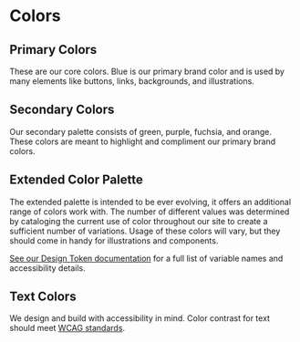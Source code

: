 
<Meta title="Design/Colors" />

# Colors

## Primary Colors

These are our core colors. Blue is our primary brand color and is used by many elements like buttons, links, backgrounds, and illustrations.

<ColorPalette>
  <ColorItem title="$primary-brand" colors={[brandTokens.primaryBrand]} />
  <ColorItem
    title="$primary-brand-darker"
    colors={[brandTokens.primaryBrandDarker]}
  />
  <ColorItem title="$gray-lighter" colors={[brandTokens.grayLighter]} />
</ColorPalette>

## Secondary Colors

Our secondary palette consists of green, purple, fuchsia, and orange. These colors are meant to highlight and compliment our primary brand colors.

<ColorPalette>
  <ColorItem title="$green" colors={[brandTokens.green]} />
  <ColorItem title="$purple" colors={[brandTokens.purple]} />
  <ColorItem title="$fuchsia" colors={[brandTokens.fuchsia]} />
  <ColorItem title="$orange" colors={[brandTokens.orange]} />
</ColorPalette>

## Extended Color Palette

The extended palette is intended to be ever evolving, it offers an additional range of colors work with. The number of different values was determined by cataloging the current use of color throughout our site to create a sufficient number of variations. Usage of these colors will vary, but they should come in handy for illustrations and components.

[See our Design Token documentation](/?path=/docs/design-tokens-colors--page) for a full list of variable names and accessibility details.

<ColorPalette>
  <ColorItem
    title="$primary-brand-*"
    colors={[
      brandTokens.primaryBrandLighter,
      brandTokens.primaryBrandLight,
      brandTokens.primaryBrand,
      brandTokens.primaryBrandDark,
      brandTokens.primaryBrandDarker,
    ]}
  />
  <ColorItem
    title="$green-*"
    colors={[
      brandTokens.greenLighter,
      brandTokens.greenLight,
      brandTokens.green,
      brandTokens.greenDark,
      brandTokens.greenDarker,
    ]}
  />
  <ColorItem
    title="$purple-*"
    colors={[
      brandTokens.purpleLighter,
      brandTokens.purpleLight,
      brandTokens.purple,
      brandTokens.purpleDark,
      brandTokens.purpleDarker,
    ]}
  />
  <ColorItem
    title="$fuchsia-*"
    colors={[
      brandTokens.fuchsiaLighter,
      brandTokens.fuchsiaLight,
      brandTokens.fuchsia,
      brandTokens.fuchsiaDark,
      brandTokens.fuchsiaDarker,
    ]}
  />
  <ColorItem
    title="$orange-*"
    colors={[
      brandTokens.orangeLighter,
      brandTokens.orangeLight,
      brandTokens.orange,
      brandTokens.orangeDark,
      brandTokens.orangeDarker,
    ]}
  />
  <ColorItem
    title="$gray-*"
    colors={[
      brandTokens.grayLighter,
      brandTokens.grayLight,
      brandTokens.gray,
      brandTokens.grayDark,
      brandTokens.grayDarker,
    ]}
  />
</ColorPalette>

## Text Colors

We design and build with accessibility in mind. Color contrast for text should meet [WCAG standards](https://webaim.org/resources/contrastchecker/).

<ColorPalette>
  <ColorItem
    title="$text-dark"
    subtitle="Accessible on white and lightest gray."
    colors={[brandTokens.textDark]}
  />
  <ColorItem
    title="$text-light"
    subtitle="Accessible on primary brand color."
    colors={[brandTokens.textLight]}
  />
  <ColorItem
    title="$text-light-emphasis"
    subtitle="Accessible on primary brand color, useful for buttons and headings."
    colors={[brandTokens.textLightEmphasis]}
  />
  <ColorItem
    title="$text-action"
    subtitle="Accessible on white and lighter-gray."
    colors={[brandTokens.textAction]}
  />
</ColorPalette>
